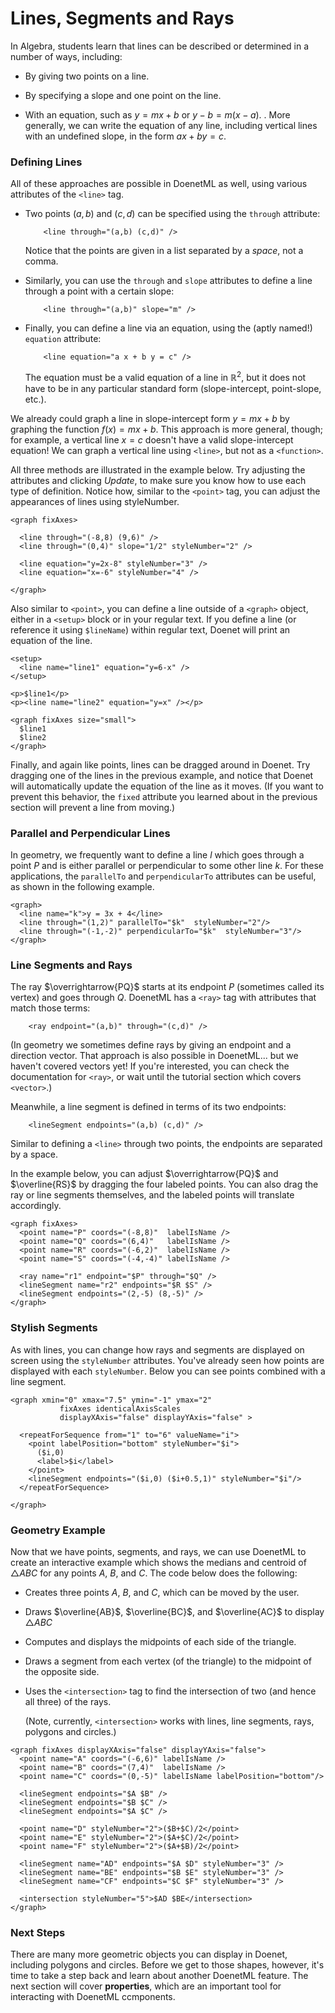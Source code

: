 
# Lines, Segments and Rays

In Algebra, students learn that lines can be described or determined in a number of ways, including:

* By giving two points on a line.

* By specifying a slope and one point on the line.

* With an equation, such as $y = mx + b$ or $y - b = m(x - a)$. 
. More generally, we can write the equation of any line, including vertical lines with an undefined slope, in the form $ax + by = c$.

### Defining Lines

All of these approaches are possible in DoenetML as well, using various attributes of the `<line>` tag.

* Two points $(a,b)$ and $(c,d)$ can be specified using the `through` attribute:
    ```doenet
        <line through="(a,b) (c,d)" />
    ```

    Notice that the points are given in a list separated by a *space*, not a comma.

* Similarly, you can use the `through` and `slope` attributes to define a line through a point with a certain slope:
    ```doenet
        <line through="(a,b)" slope="m" />
    ```

* Finally, you can define a line via an equation, using the (aptly named!) `equation` attribute:
    ```doenet
        <line equation="a x + b y = c" />
    ```

    The equation must be a valid equation of a line in $\mathbb{R}^2$, but it does not have to be in any particular standard form (slope-intercept, point-slope, etc.).

We already could graph a line in slope-intercept form $y = mx + b$
by graphing the function $f(x) = mx + b$. This approach is more general, though; for example, a vertical line $x = c$ doesn't have a valid slope-intercept equation! We can graph a vertical line using `<line>`, but not as a `<function>`.

All three methods are illustrated in the example below. Try adjusting the attributes and clicking *Update*, to make sure you know how to use each type of definition. Notice how, similar to the `<point>` tag, you can adjust the appearances of lines using styleNumber.

```doenet-editor-horiz
<graph fixAxes>

  <line through="(-8,8) (9,6)" />
  <line through="(0,4)" slope="1/2" styleNumber="2" />

  <line equation="y=2x-8" styleNumber="3" />
  <line equation="x=-6" styleNumber="4" />
  
</graph>
```

Also similar to `<point>`, you can define a line outside of a `<graph>` object, either in a `<setup>` block or in your regular text. If you define a line (or reference it using `$lineName`) within regular text, Doenet will print an equation of the line.

```doenet-editor-horiz
<setup>
  <line name="line1" equation="y=6-x" />
</setup>

<p>$line1</p>
<p><line name="line2" equation="y=x" /></p>

<graph fixAxes size="small">
  $line1
  $line2
</graph>
```

Finally, and again like points, lines can be dragged around in Doenet. Try dragging one of the lines in the previous example, and notice that Doenet will automatically update the equation of the line as it moves. (If you want to prevent this behavior, the `fixed` attribute you learned about in the previous section will prevent a line from moving.)

### Parallel and Perpendicular Lines

In geometry, we frequently want to define a line $l$ which goes through a point $P$ and is either parallel or perpendicular to some other line $k$. For these applications, the `parallelTo` and `perpendicularTo` attributes can be useful, as shown in the following example.

```doenet-editor-horiz
<graph>
  <line name="k">y = 3x + 4</line>
  <line through="(1,2)" parallelTo="$k"  styleNumber="2"/>
  <line through="(-1,-2)" perpendicularTo="$k"  styleNumber="3"/>
</graph>
```

### Line Segments and Rays
The ray $\overrightarrow{PQ}$ starts at its endpoint $P$ (sometimes called its vertex) and goes through $Q$. DoenetML has a `<ray>` tag with attributes that match those terms:
```doenet
    <ray endpoint="(a,b)" through="(c,d)" />
```

(In geometry we sometimes define rays by giving an endpoint and a direction vector. That approach is also possible in DoenetML... but we haven't covered vectors yet! If you're interested, you can check the documentation for `<ray>`, or wait until the tutorial section which covers `<vector>`.)

Meanwhile, a line segment is defined in terms of its two endpoints:
```doenet
    <lineSegment endpoints="(a,b) (c,d)" />
```

Similar to defining a `<line>` through two points, the endpoints are separated by a space.

In the example below, you can adjust $\overrightarrow{PQ}$ and $\overline{RS}$ by dragging the four labeled points. You can also drag the ray or line segments themselves, and the labeled points will translate accordingly.

```doenet-editor-horiz
<graph fixAxes>
  <point name="P" coords="(-8,8)"  labelIsName />
  <point name="Q" coords="(6,4)"   labelIsName />
  <point name="R" coords="(-6,2)"  labelIsName />
  <point name="S" coords="(-4,-4)" labelIsName />

  <ray name="r1" endpoint="$P" through="$Q" />
  <lineSegment name="r2" endpoints="$R $S" />
  <lineSegment endpoints="(2,-5) (8,-5)" />
</graph>
```

### Stylish Segments
As with lines, you can change how rays and segments are displayed on screen using the `styleNumber` attributes. You've already seen how points are displayed with each `styleNumber`. Below you can see points combined with a line segment.

```doenet-example
<graph xmin="0" xmax="7.5" ymin="-1" ymax="2" 
           fixAxes identicalAxisScales
           displayXAxis="false" displayYAxis="false" >  

  <repeatForSequence from="1" to="6" valueName="i">
    <point labelPosition="bottom" styleNumber="$i">
      ($i,0)
      <label>$i</label>
    </point>
    <lineSegment endpoints="($i,0) ($i+0.5,1)" styleNumber="$i"/>
  </repeatForSequence>

</graph>
```

### Geometry Example
Now that we have points, segments, and rays, we can use DoenetML to create an interactive example which shows the medians and centroid of $\triangle{ABC}$ for any points $A$, $B$, and $C$. The code below does the following:

* Creates three points $A$, $B$, and $C$,  which can be moved by the user.

* Draws $\overline{AB}$, $\overline{BC}$, and $\overline{AC}$ to display $\triangle{ABC}$

* Computes and displays the midpoints of each side of the triangle.

* Draws a segment from each vertex (of the triangle) to the midpoint of the opposite side.

* Uses the `<intersection>` tag to find the intersection of two (and hence all three) of the rays.

    (Note, currently, `<intersection>` works with lines, line segments, rays, polygons and circles.)

```doenet-editor-horiz
<graph fixAxes displayXAxis="false" displayYAxis="false">
  <point name="A" coords="(-6,6)" labelIsName />
  <point name="B" coords="(7,4)"  labelIsName />
  <point name="C" coords="(0,-5)" labelIsName labelPosition="bottom"/>

  <lineSegment endpoints="$A $B" />
  <lineSegment endpoints="$B $C" />
  <lineSegment endpoints="$A $C" />
  
  <point name="D" styleNumber="2">($B+$C)/2</point>
  <point name="E" styleNumber="2">($A+$C)/2</point>
  <point name="F" styleNumber="2">($A+$B)/2</point>

  <lineSegment name="AD" endpoints="$A $D" styleNumber="3" />
  <lineSegment name="BE" endpoints="$B $E" styleNumber="3" />
  <lineSegment name="CF" endpoints="$C $F" styleNumber="3" />

  <intersection styleNumber="5">$AD $BE</intersection>
</graph>
```

### Next Steps
There are many more geometric objects you can display in Doenet, including polygons and circles. Before we get to those shapes, however, it's time to take a step back and learn about another DoenetML feature. The next section will cover **properties**, which are an important tool for interacting with DoenetML ccmponents.